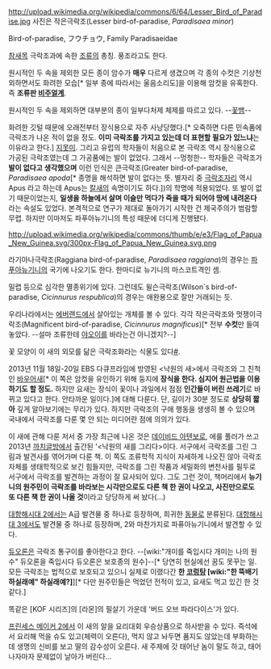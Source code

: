 http://upload.wikimedia.org/wikipedia/commons/6/64/Lesser_Bird_of_Paradise.jpg
사진은 작은극락조(Lesser bird-of-paradise, ''Paradisaea minor'')

Bird-of-paradise, フウチョウ, Family Paradisaeidae

[[참새]]목 극락조과에 속한 [[조류]]의 총칭. 풍조라고도 한다.

원시적인 두 속을 제외한 모든 종이 암수가 '''매우''' 다르게 생겼으며 각 종의 수컷은 기상천외하면서도 화려한 모습[* 일부 종에 따라서는 울음소리도]을 이용해 암컷을 유혹한다. 즉 '''조류판 [[비주얼계]]'''.

원시적인 두 속을 제외하면 대부분의 종이 일부다처제 체제를 따르고 있다. --[[꽃뱀]]--

화려한 깃털 때문에 오래전부터 장식용으로 자주 사냥당했다.[* 오죽하면 다른 민속품에 극락조가 나온 적이 없을 정도. '''이미 극락조를 가지고 있는데 더 표현할 필요가 있느냐'''는 이유라고 한다.] [[지못미]]. 그리고 유럽의 학자들이 처음으로 본 극락조 역시 장식용으로 가공된 극락조였는데 그 가공품에는 발이 없었다. 그래서 --멍청한-- 학자들은 극락조가 '''발이 없다고 생각했으며''' 이런 인식은 큰극락조(Greater bird-of-paradise, ''Paradisaea apoda''[* 종명을 해석하면 발이 없다는 뜻. 별자리 중 [[극락조자리]] 역시 Apus 라고 하는데 Apus는 [[칼새]]의 속명이기도 하다.])의 학명에 적용되었다. 또 발이 없기 때문이었는지, '''일생을 하늘에서 살며 이슬만 먹다가 죽을 때가 되어야 땅에 내려온다'''라는 속설도 있었다. 본격적으로 연구가 제대로 돌아가기 시작한 건 제국주의가 범람할 무렵. 하지만 이마저도 파푸아뉴기니의 특성 때문에 더디게 진행됐다.

http://upload.wikimedia.org/wikipedia/commons/thumb/e/e3/Flag_of_Papua_New_Guinea.svg/300px-Flag_of_Papua_New_Guinea.svg.png

라기아나극락조(Raggiana bird-of-paradise, ''Paradisaea raggiana'')의 경우는 [[파푸아뉴기니]]의 국기에 나오기도 한다. 한마디로 뉴기니의 마스코트격인 셈.

밀렵 등으로 심각한 멸종위기에 있다. 그런데도 윌슨극락조(Wilson`s bird-of-paradise, ''Cicinnurus respublica'')의 경우는 애완용으로 잘만 거래되는 듯.

우리나라에서는 [[에버랜드]]에서 살아있는 개체를 볼 수 있다. 각각 작은극락조와 멋쟁이극락조(Magnificent bird-of-paradise, ''Cicinnurus magnificus'')[* 전부 '''수컷'''만 들여놓았다. --설마 조류한테 [[야오이]]를 바라는건 아니겠지?--]

꽃 모양이 이 새의 외모를 닮은 극락조화라는 식물도 있다[http://ko.wikipedia.org/wiki/%EA%B7%B9%EB%9D%BD%EC%A1%B0%ED%99%94 #].

2013년 11월 18일-20일 EBS 다큐프라임에 방영된 <낙원의 새>에서 극락조와 그 친척인 [[바우어새]][* 이 쪽은 암컷을 유인하기 위해 둥지에 '''장식을 한다. 심지어 원근법을 이용하기도 할 정도.''' 하지만 요새는 장식이 꽃이나 과일에서 점점 '''인간들이 버린 쓰레기'''로 바뀌고 있다고 한다. 안타까운 일이다.]에 대해 다룬다. 단, 길이가 30분 정도로 '''상당히 짧아''' 깊게 알아보기에는 무리가 있다. 하지만 극락조의 구애 행동을 생생히 볼 수 있으며 국내에서 극락조를 다룬 몇 안 되는 미디어란 점에 의의가 있다.

이 새에 관해 다룬 저서 중 가장 최근에 나온 것은 [[데이비드 아텐보로]], 에룰 풀러가 쓰고 2013년 [[까치글방]]에서 출간된 '<낙원의 새를 그리다>이다. 서구에서 극락조를 그린 그림과 발견사를 엮어가며 다룬 책. 이 쪽도 조류학적 지식이 자세하게 나오진 않아 극락조 자체를 생태학적으로 보긴 힘들지만, 극락조를 그린 작품과 세밀화의 변천사를 필두로 서구에서 극락조를 발견하는 과정이 잘 묘사되어 있다. 그도 그런 것이, 책머리에서 '''뉴기니의 원주민이 극락조를 바라보는 시각만으로도 다른 책 한 권이 나오고, 사진만으로도 또 다른 책 한 권이 나올 것'''이라고 당당하게 써 놨다(...)

[[대항해시대 2]]에서는 A급 발견물 중 하나로 등장하며, 희귀한 [[동물]]로 분류된다. [[대항해시대 3]]에서도 발견물 중 하나로 등장하며, 2와 마찬가지로 파퓨아뉴기니에서 발견할 수 있다.

[[듀오론]]은 극락조 통구이를 좋아한다고 한다. --[wiki:"개미를 죽입시다 개미는 나의 원수" 듀오론을 죽입시다 듀오론은 보호종의 원수]--[* 당연히 현실에선 꿈도 못꾸는 일. 모든 극락조는 법적으로 보호되고 있으니 실제로 이랬다간 '''한 [[코렁탕]] [wiki:"한 뚝배기 하실래예" 하실래예?]'''][* 다만 원주민들은 먹었던 전적이 있고, 요새도 먹고 있긴 한 것 같다.]

똑같은 [KOF 시리즈]의 [라몬]의 필살기 가운데 '버드 오브 파라다이스'가 있다. 

[[프린세스 메이커 2]]에서 이 새의 알을 요리대회 우승상품으로 하사받을 수 있다. 즉석에서 요리해 먹을 슈도 있고(체력이 오른다), 먹지 않고 놔두면 품지도 않았는데 부화하는데 생명의 신비를 보고 딸의 감수성이 오른다. 새 주제에 갓 태어난 놈이 말도 하고, 태어나자마자 문제없이 날아가 버린다…
